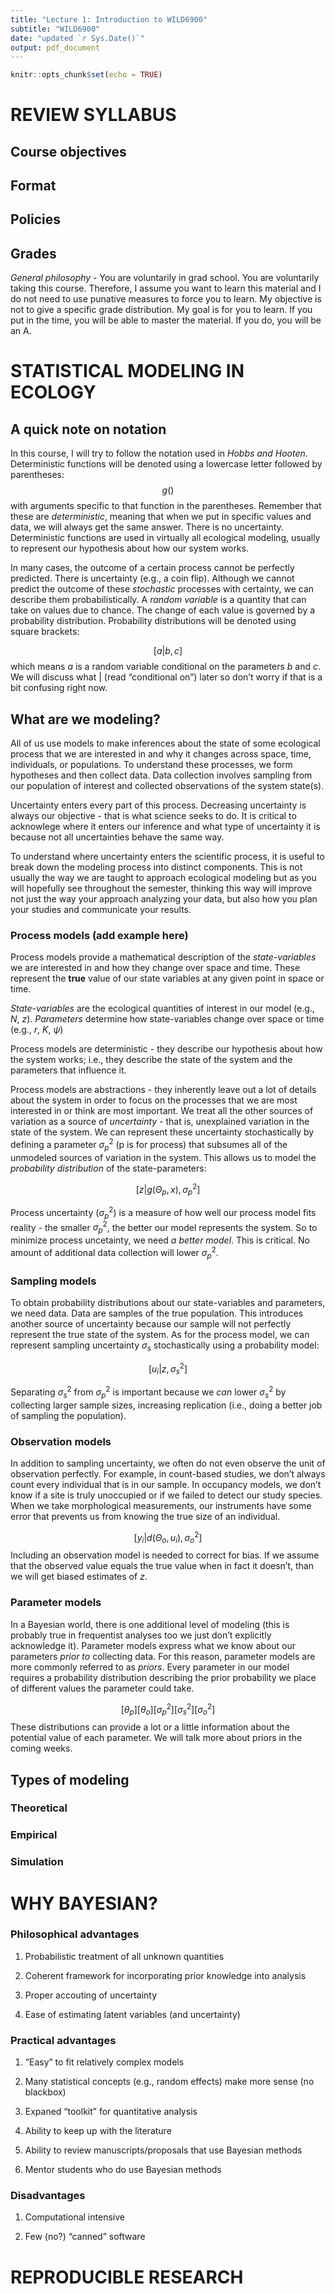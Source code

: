```yaml
---
title: "Lecture 1: Introduction to WILD6900"
subtitle: "WILD6900"
date: "updated `r Sys.Date()`"
output: pdf_document
---
```


```r
knitr::opts_chunk$set(echo = TRUE)
```

# REVIEW SYLLABUS

## Course objectives

## Format

## Policies

## Grades

*General philosophy* - You are voluntarily in grad school. You are voluntarily taking this course. Therefore, I assume you want to learn this material and I do not need to use punative measures to force you to learn. My objective is not to give a specific grade distribution. My goal is for you to learn. If you put in the time, you will be able to master the material. If you do, you will be an A. 


# STATISTICAL MODELING IN ECOLOGY
## A quick note on notation

In this course, I will try to follow the notation used in *Hobbs and Hooten*. Deterministic functions will be denoted using a lowercase letter followed by parentheses:
$$g()$$
with arguments specific to that function in the parentheses. Remember that these are *deterministic*, meaning that when we put in specific values and data, we will always get the same answer. There is no uncertainty. Deterministic functions are used in virtually all ecological modeling, usually to represent our hypothesis about how our system works.

In many cases, the outcome of a certain process cannot be perfectly predicted. There is uncertainty (e.g., a coin flip). Although we cannot predict the outcome of these *stochastic* processes with certainty, we can describe them probabilistically. A *random variable* is a quantity that can take on values due to chance. The change of each value is governed by a probability distribution. Probability distributions will be denoted using square brackets:

$$[a|b,c]$$
which means $a$ is a random variable conditional on the parameters $b$ and $c$. We will discuss what $|$ (read "conditional on") later so don't worry if that is a bit confusing right now.

## What are we modeling? 

All of us use models to make inferences about the state of some ecological process that we are interested in and why it changes across space, time, individuals, or populations. To understand these processes, we form hypotheses and then collect data. Data collection involves sampling from our population of interest and collected observations of the system state(s).  

Uncertainty enters every part of this process. Decreasing uncertainty is always our objective - that is what science seeks to do. It is critical to acknowlege where it enters our inference and what type of uncertainty it is because not all uncertainties behave the same way.  

To understand where uncertainty enters the scientific process, it is useful to break down the modeling process into distinct components. This is not usually the way we are taught to approach ecological modeling but as you will hopefully see throughout the semester, thinking this way will improve not just the way your approach analyzing your data, but also how you plan your studies and communicate your results. 

### Process models  (add example here)
Process models provide a mathematical description of the *state-variables* we are interested in and how they change over space and time. These represent the **true** value of our state variables at any given point in space or time. 

*State-variables* are the ecological quantities of interest in our model (e.g., $N$, $z$). *Parameters* determine how state-variables change over space or time (e.g., $r$, $K$, $\psi$)  

Process models are deterministic - they describe our hypothesis about how the system works; i.e., they describe the state of the system and the parameters that influence it. 

Process models are abstractions - they inherently leave out a lot of details about the system in order to focus on the processes that we are most interested in or think are most important. We treat all the other sources of variation as a source of *uncertainty* - that is, unexplained variation in the state of the system. We can represent these uncertainty stochastically by defining a parameter $\sigma^2_p$ (p is for process) that subsumes all of the unmodeled sources of variation in the system. This allows us to model the *probability distribution* of the state-parameters:

$$[z|g(\Theta_p, x), \sigma^2_p]$$

Process uncertainty ($\sigma^2_p$) is a measure of how well our process model fits reality - the smaller $\sigma^2_p$, the better our model represents the system. So to minimize process uncetainty, we need *a better model*. This is critical. No amount of additional data collection will lower $\sigma^2_p$. 


### Sampling models
To obtain probability distributions about our state-variables and parameters, we need data. Data are samples of the true population. This introduces another source of uncertainty because our sample will not perfectly represent the true state of the system. As for the process model, we can represent sampling uncertainty $\sigma_s$ stochastically using a probability model:

$$[u_i|z, \sigma^2_s]$$

Separating $\sigma^2_s$ from $\sigma^2_p$ is important because we *can* lower $\sigma^2_s$ by collecting larger sample sizes, increasing replication (i.e., doing a better job of sampling the population).

### Observation models
In addition to sampling uncertainty, we often do not even observe the unit of observation perfectly. For example, in count-based studies, we don't always count every individual that is in our sample. In occupancy models, we don't know if a site is truly unoccupied or if we failed to detect our study species. When we take morphological measurements, our instruments have some error that prevents us from knowing the true size of an individual. 

$$[y_i|d(\Theta_o,u_i), \sigma^2_o]$$
Including an observation model is needed to correct for bias. If we assume that the observed value equals the true value when in fact it doesn't, than we will get biased estimates of $z$.  

### Parameter models
In a Bayesian world, there is one additional level of modeling (this is probably true in frequentist analyses too we just don't explicitly acknowledge it). Parameter models express what we know about our parameters *prior to* collecting data. For this reason, parameter models are more commonly referred to as *priors*. Every parameter in our model requires a probability distribution describing the prior probability we place of different values the parameter could take. 

$$[\theta_p][\theta_o][\sigma^2_p][\sigma^2_s][\sigma^2_o]$$
These distributions can provide a lot or a little information about the potential value of each parameter. We will talk more about priors in the coming weeks.  

## Types of modeling
### Theoretical

### Empirical

### Simulation

## 
# WHY BAYESIAN? 

### Philosophical advantages

1) Probabilistic treatment of all unknown quantities

2) Coherent framework for incorporating prior knowledge into analysis

3) Proper accouting of uncertainty

4) Ease of estimating latent variables (and uncertainty)

### Practical advantages

1) "Easy" to fit relatively complex models

2) Many statistical concepts (e.g., random effects) make more sense (no blackbox)

3) Expaned "toolkit" for quantitative analysis

4) Ability to keep up with the literature

5) Ability to review manuscripts/proposals that use Bayesian methods

6) Mentor students who do use Bayesian methods

### Disadvantages

1) Computational intensive

2) Few (no?) "canned" software

# REPRODUCIBLE RESEARCH 
